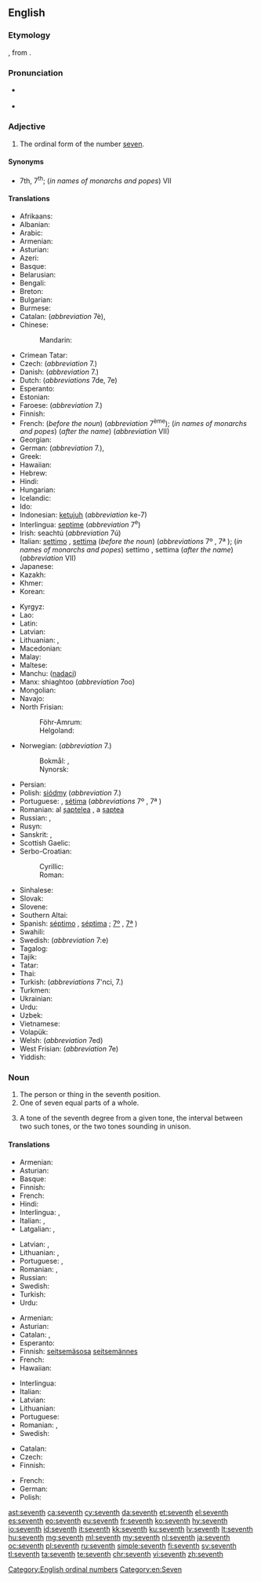 ==English==
{{wikipedia}}
{{number box|en|7}}

===Etymology===
{{etyl|ang|en}} {{term|seofoþa|lang=ang}}, from {{etyl|gem-pro|en}} {{m|gem-pro|*sebundô}}.

===Pronunciation===
* {{a|UK|US}} {{IPA|/sɛv.nθ/|lang=en}}
* {{audio|en-us-seventh.ogg|Audio (US)|lang=en}}

===Adjective===
{{head|en|adjective}}

# The ordinal form of the number [[seven]].

====Synonyms====
* 7th, 7<sup>th</sup>; (''in names of monarchs and popes'') VII

====Translations====
{{trans-top|ordinal form of the number seven}}
* Afrikaans: {{t|af|sewende}}
* Albanian: {{t|sq|shtatë}}
* Arabic: {{t|ar|سَابِع|m}}
* Armenian: {{t|hy|յոթերորդ}}
* Asturian: {{t+|ast|séptimu}}
* Azeri: {{t|az|yeddinci}}
* Basque: {{t+|eu|zazpigarren}}
* Belarusian: {{t|be|сёмы|m|sc=Cyrl}}
* Bengali: {{t|bn|সপ্তম|tr=shôptôm|sc=Beng}}
* Breton: {{t+|br|seizhvet}}
* Bulgarian: {{t|bg|се́дми|m|sc=Cyrl}}
* Burmese: {{t+|my|သတ္တမ|sc=Mymr}}
* Catalan: {{t|ca|setè|m}} (''abbreviation'' 7è), {{t|ca|sèptim|m}}
* Chinese:
*: Mandarin: {{t+|cmn|第七|tr=dìqī|sc=Hani}}
* Crimean Tatar: {{t|crh|yedinci}}
* Czech: {{t|cs|sedmý}} (''abbreviation'' 7.)
* Danish: {{t+|da|syvende}} (''abbreviation'' 7.)
* Dutch: {{t|nl|zevende}} (''abbreviations'' 7de, 7e)
* Esperanto: {{t+|eo|sepa}}
* Estonian: {{t|et|seitsmes}}
* Faroese: {{t+|fo|sjeyndi}} (''abbreviation'' 7.)
* Finnish: {{t+|fi|seitsemäs}}
* French: {{t|fr|septième}} (''before the noun'') (''abbreviation'' 7<sup>ème</sup>); (''in names of monarchs and popes'') {{t|fr|sept}} (''after the name'') (''abbreviation'' VII)
* Georgian: {{t|ka|მეშვიდე}}
* German: {{t|de|siebente}} (''abbreviation'' 7.), {{t+|de|siebte}}
* Greek: {{t+|el|έβδομος}}
* Hawaiian: {{t|haw|hiku}}
* Hebrew: {{t|he|שביעי|tr=shebîy‛îy, shebi‛îy|sc=Hebr}}
* Hindi: {{t|hi|सातवां|tr=sātvā̃|sc=Deva}}
* Hungarian: {{t+|hu|hetedik}}
* Icelandic: {{t|is|sjöundi}}
* Ido: {{t+|io|sepesma}}
* Indonesian: [[ketujuh]] (''abbreviation'' ke-7)
* Interlingua: [[septime]] (''abbreviation'' 7<sup>e</sup>)
* Irish: seachtú (''abbreviation'' 7ú)
* Italian: [[settimo]] {{g|m}}, [[settima]] {{g|f}} (''before the noun'') (''abbreviations'' 7º {{g|m}}, 7ª {{g|f}}); (''in names of monarchs and popes'') settimo {{g|m}}, settima {{g|f}} (''after the name'') (''abbreviation'' VII)
* Japanese: {{t|ja|七番目|tr=ななばんめ, nanaban-me; しちばんめ, shichiban-me|sc=Jpan}}
* Kazakh: {{t|kk|жетінші|tr=jetinşi|sc=Cyrl}}
* Khmer: {{t|km|ទីប្រាំពីរ|tr=tii pram pii|sc=Khmr}}
* Korean: {{t+|ko|일곱째|sc=Hang}}
{{trans-mid}}
* Kyrgyz: {{t|ky|жетинчи|sc=Cyrl}}
* Lao: {{t|lo|ທີ່ເຈັດ|sc=Laoo}}
* Latin: {{t+|la|septimus}}
* Latvian: {{t+|lv|septiņi}}
* Lithuanian: {{t+|lt|septintas|m}}, {{t|lt|septinta|f}}
* Macedonian: {{t|mk|седми|m|sc=Cyrl}}
* Malay: {{t+|ms|ketujuh}}
* Maltese: {{t|mt|is-seba'}}
* Manchu: ([[nadaci]])
* Manx: shiaghtoo (''abbreviation'' 7oo)
* Mongolian: {{t|mn|долдугаар|sc=Cyrl}}
* Navajo: {{t|nv|tsostsʼid góneʼ}}
* North Frisian:
*: Föhr-Amrum: {{t|frr|sööwenst}}
*: Helgoland: {{t|frr|seebens}}
* Norwegian: (''abbreviation'' 7.)
*: Bokmål: {{t|nb|sjuende}}, {{t+|nb|syvende}}
*: Nynorsk: {{t|nn|sjuande}}
* Persian: {{t+|fa|هفتم|tr=haftom|sc=fa-Arab}}
* Polish: [[siódmy]] (''abbreviation'' 7.)
* Portuguese: {{t+|pt|sétimo|m}}, [[sétima]] {{g|f}} (''abbreviations'' 7º {{g|m}}, 7ª {{g|f}})
* Romanian: al [[șaptelea]] {{g|m}}, a [[șaptea]] {{g|f}}
* Russian: {{t+|ru|седьмо́й|m}}, {{qualifier|abbreviation}} {{t|ru|7-ой}}
* Rusyn: {{t|rue|се́мый|sc=Cyrl}}
* Sanskrit: {{t|sa|सप्तम|tr=saptama}}, {{t|sa|सप्तमः|tr=saptamaḥ|sc=Deva}}
* Scottish Gaelic: {{t|gd|seachdamh}}
* Serbo-Croatian:
*: Cyrillic: {{t|sh|седми|m}}
*: Roman: {{t+|sh|sedmi|m}}
* Sinhalese: {{t|si|හත්‍වැනි|tr=hatvæni|sc=Sinh}}
* Slovak: {{t|sk|siedmy|m}}
* Slovene: {{t+|sl|sedmi|m}}
* Southern Altai: {{t|alt|јетинчи|tr=cetinçi|sc=Cyrl}}
* Spanish: [[séptimo]] {{g|m}}, [[séptima]] {{g|f}}; {{qualifier|abbreviations}} [[7º]] {{g|m}}, [[7ª]] {{g|f}})
* Swahili: {{t|sw|ya saba}}
* Swedish: {{t+|sv|sjunde}} (''abbreviation'' 7:e)
* Tagalog: {{t|tl|ikapito}}
* Tajik: {{t|tg|ҳафтум|sc=Cyrl}}
* Tatar: {{t|tt|җиденче|sc=Cyrl}}
* Thai: {{t|th|ที่เจ็ด|tr=têe jèt|sc=Thai}}
* Turkish: {{t|tr|yedinci}} (''abbreviations'' 7'nci, 7.)
* Turkmen: {{t|tk|ýedinji}}
* Ukrainian: {{t+|uk|сьо́мий|m|sc=Cyrl}}
* Urdu: {{t|ur|ساتواں|tr=sātvā̃|sc=ur-Arab}}
* Uzbek: {{t|uz|yettinchi}}
* Vietnamese: {{t+|vi|thứ bảy}}
* Volapük: {{t+|vo|velid}}
* Welsh: {{t+|cy|seithfed}} (''abbreviation'' 7ed)
* West Frisian: {{t|fy|sânde}} (''abbreviation'' 7e)
* Yiddish: {{t|yi|זיבט|tr=zibt|sc=Hebr}}
{{trans-bottom}}

===Noun===
{{en-noun}}

# The person or thing in the seventh position.
# One of seven equal parts of a whole.
# {{context|music|lang=en}} A tone of the seventh degree from a given tone, the interval between two such tones, or the two tones sounding in unison.

====Translations====
{{trans-top|something in the seventh position}}
* Armenian: {{t|hy|յոթերորդ}}
* Asturian: {{t+|ast|séptimu|m}}
* Basque: {{t+|eu|zazpigarren}}
* Finnish: {{t+|fi|seitsemäs}}
* French: {{t+|fr|septième|m|f}}
* Hindi: {{t|hi|सातवाँ|tr=sātvā̃|sc=Deva}}
* Interlingua: {{t|ia|septimo|m}}, {{t|ia|septima|f}}
* Italian: {{t+|it|settimo|m}}, {{t|it|settima|f}}
* Latgalian: {{t|ltg|septeits|m}}, {{t|ltg|septeita|f}}
{{trans-mid}}
* Latvian: {{t+|lv|septītais|m}}, {{t|lv|septītā|f}}
* Lithuanian: {{t+|lt|septintas|m}}, {{t|lt|septinta|f}}
* Portuguese: {{t+|pt|sétimo|m}}, {{t+|pt|sétima|f}}
* Romanian: {{t|ro|cel al șaptelea|m}}, {{t|ro|cea a șaptea|f}}
* Russian: {{t+|ru|седьмо́й}}
* Swedish: {{t+|sv|sjua|c}}
* Turkish: {{t+|tr|yedinci}}
* Urdu: {{t|ur|ساتوان|tr=sātvā̃|sc=ur-Arab}}
{{trans-bottom}}

{{trans-top|one of seven equal parts of a whole}}
* Armenian: {{t|hy|յոթերորդ}}
* Asturian: {{t+|ast|séptimu|m}}
* Catalan: {{t|ca|setè|m}}, {{t|ca|sèptim|m}}
* Esperanto: {{t|eo|sepono}}
* Finnish: [[seitsemäsosa]] [[seitsemännes]]
* French: {{t+|fr|septième|m}}
* Hawaiian: {{t|haw|hapahiku}}
{{trans-mid}}
* Interlingua: {{t|ia|septimo}}
* Italian: {{t+|it|settimo|m}}
* Latvian: {{t|lv|septītā daļa}}
* Lithuanian: {{t|lt|septintadalis|m}}
* Portuguese: {{t+|pt|sétimo|m}}
* Romanian: {{t|ro|cel al șaptelea|m}}, {{t|ro|cea a șaptea|f}}
* Swedish: {{t+|sv|sjundedel|c}}
{{trans-bottom}}

{{trans-top|musical interval}}
* Catalan: {{t|ca|sèptima|f}}
* Czech: {{t|cs|septima|f}}
* Finnish: {{t+|fi|septimi}}
{{trans-mid}}
* French: {{t+|fr|septième|f}}
* German: {{t|de|Septime|f}}
* Polish: {{t|pl|septyma|f}}
{{trans-bottom}}

[[Category:English ordinal numbers]]
[[Category:en:Seven]]

[[ast:seventh]]
[[ca:seventh]]
[[cy:seventh]]
[[da:seventh]]
[[et:seventh]]
[[el:seventh]]
[[es:seventh]]
[[eo:seventh]]
[[eu:seventh]]
[[fr:seventh]]
[[ko:seventh]]
[[hy:seventh]]
[[io:seventh]]
[[id:seventh]]
[[it:seventh]]
[[kk:seventh]]
[[ku:seventh]]
[[lv:seventh]]
[[lt:seventh]]
[[hu:seventh]]
[[mg:seventh]]
[[ml:seventh]]
[[my:seventh]]
[[nl:seventh]]
[[ja:seventh]]
[[oc:seventh]]
[[pl:seventh]]
[[ru:seventh]]
[[simple:seventh]]
[[fi:seventh]]
[[sv:seventh]]
[[tl:seventh]]
[[ta:seventh]]
[[te:seventh]]
[[chr:seventh]]
[[vi:seventh]]
[[zh:seventh]]